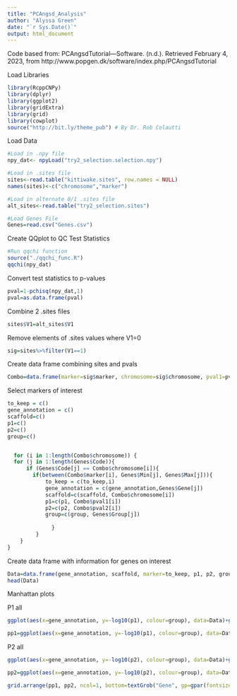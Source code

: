 ```yaml
---
title: "PCAngsd_Analysis"
author: "Alyssa Green"
date: "`r Sys.Date()`"
output: html_document
---
```

Code based from: PCAngsdTutorial—Software. (n.d.). Retrieved February 4, 2023, from http://www.popgen.dk/software/index.php/PCAngsdTutorial

Load Libraries
```r
library(RcppCNPy)
library(dplyr)
library(ggplot2)
library(gridExtra)
library(grid)
library(cowplot)
source("http://bit.ly/theme_pub") # By Dr. Rob Colautti
```

Load Data
```r
#Load in .npy file
npy_dat<- npyLoad("try2_selection.selection.npy")

#Load in .sites file
sites<-read.table("kittiwake.sites", row.names = NULL)
names(sites)<-c("chromosome","marker")

#Load in alternate 0/1 .sites file
alt_sites<-read.table("try2_selection.sites")

#Load Genes File
Genes=read.csv("Genes.csv")
```

Create QQplot to QC Test Statistics
```r
#Run qqchi function
source("./qqchi_func.R")
qqchi(npy_dat)
```

Convert test statistics to p-values
```r
pval=1-pchisq(npy_dat,1)
pval=as.data.frame(pval)
```

Combine 2 .sites files
```r
sites$V1=alt_sites$V1
```

Remove elements of .sites values where V1=0
```r
sig=sites%>%filter(V1==1)
```

Create data frame combining sites and pvals
```r
Combo=data.frame(marker=sig$marker, chromosome=sig$chromosome, pval1=pval$V1, pval2=pval$V2)
```

Select markers of interest
```r
to_keep = c()
gene_annotation = c()
scaffold=c()
p1=c()
p2=c()
group=c()


  for (i in 1:length(Combo$chromosome)) {
  for (j in 1:length(Genes$Code)){
      if (Genes$Code[j] == Combo$chromosome[i]){
        if(between(Combo$marker[i], Genes$Min[j], Genes$Max[j])){
            to_keep = c(to_keep,i)
            gene_annotation = c(gene_annotation,Genes$Gene[j])
            scaffold=c(scaffold, Combo$chromosome[i])
            p1=c(p1, Combo$pval1[i])
            p2=c(p2, Combo$pval2[i])
            group=c(group, Genes$Group[j])
            
              }
         }
    }
}

```

Create data frame with information for genes on interest
```r
Data=data.frame(gene_annotation, scaffold, marker=to_keep, p1, p2, group)
head(Data)

```

Manhattan plots

P1 all
```r
ggplot(aes(x=gene_annotation, y=-log10(p1), colour=group), data=Data)+geom_point()+theme_pub()+geom_hline(yintercept=-log10(1.07*10^(-9)))+xlab("Gene")+ylab("-log10(p-value)")+ theme(axis.text.x = element_text(angle = 90, vjust = 0.5, hjust=1, size=4))+ theme(legend.position = "right")+scale_color_discrete(labels=c("Cytochrome B", "DNA Polymerase", "GRE", "RNA Polymerase","Telomerase", "Thyroid"))+guides(color=guide_legend(title="Gene Group"))

pp1=ggplot(aes(x=gene_annotation, y=-log10(p1), colour=group), data=Data)+geom_point()+theme_pub()+geom_hline(yintercept=-log10(1.07*10^(-9)), colour="black")+theme(axis.title.x = element_blank(), axis.title.y = element_blank())+ theme(axis.text.x = element_text(angle = 90, vjust = 0.5, hjust=1, size=5))+theme(plot.title = element_text(hjust = 0))+ggtitle("A")
```


P2 all
```r
ggplot(aes(x=gene_annotation, y=-log10(p2), colour=group), data=Data)+geom_point()+theme_pub()+geom_hline(yintercept=-log10(1.07*10^(-9)))+xlab("Gene")+ylab("-log10(p-value)")+ theme(axis.text.x = element_text(angle = 90, vjust = 0.5, hjust=1, size=4))+ theme(legend.position = "right")+scale_color_discrete(labels=c("Cytochrome B", "DNA Polymerase", "Glucocorticoid", "RNA Polymerase","Telomerase", "Thyroid"))+guides(color=guide_legend(title="Gene Group"))

pp2=ggplot(aes(x=gene_annotation, y=-log10(p2), colour=group), data=Data)+geom_point()+theme_pub()+geom_hline(yintercept=-log10(1.07*10^(-9)), colour="black")+theme(axis.title.x = element_blank(), axis.title.y = element_blank())+ theme(axis.text.x = element_text(angle = 90, vjust = 0.5, hjust=1, size=5))+theme(plot.title = element_text(hjust = 0))+ggtitle("B")
```


```r
grid.arrange(pp1, pp2, ncol=1, bottom=textGrob("Gene", gp=gpar(fontsize=20)), left=textGrob("-log10(p-value)", gp=gpar( fontsize=20), rot=90))
```

